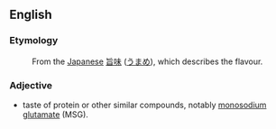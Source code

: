 ==English==

===Etymology===
:From the [[Japanese]] [[旨味]] ([[うまめ]]), which describes the flavour.

===Adjective===

*taste of protein or other similar compounds, notably [[monosodium glutamate]] (MSG).